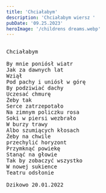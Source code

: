 ```yaml
---
title: 'Chciałabym'
description: 'Chciałabym wiersz '
pubDate: '09.25.2023'
heroImage: '/childrens dreams.webp'
---
```

<pre>

Chciałabym

By mnie poniósł wiatr
Jak za dawnych lat
Wziął
Pod pachy i uniósł w górę
By podziwiać dachy
Uczesać chmurę
Żeby tak
Serce zatrzepotało
Na zimnym policzku rosa
Soki w piersi wezbrało 
W burzy trawy
Albo szumiących kłosach
Żeby na chwile 
przechylić horyzont
Przymknąć powiekę
Stanąć na głowie
Tak by zobaczyć wszystko
W nowej sukience
Teatru odsłonie

Dzikowo 20.01.2022
  
</pre>
